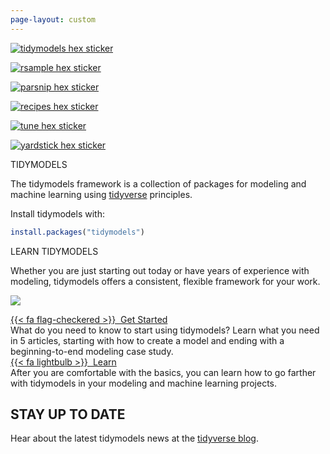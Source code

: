 ```yaml
---
page-layout: custom
---
```


::::: {#FrontPage}

:::: {.band .first}
:::: {.bandContent}

::: {.hexBadges}
<a href="https://tidymodels.tidymodels.org/">
  <div class=""></div>
  <img src="images/tidymodels.png" alt="tidymodels hex sticker" class="r1 c0">
</a>

<a href="https://rsample.tidymodels.org/">
  <div class="filtered r2 c0"></div>
  <img src="images/rsample.png" alt="rsample hex sticker" class="r2 c0">
</a>

<a href="https://parsnip.tidymodels.org/">
  <div class="filtered r3 c0"></div>
  <img src="images/parsnip.png" alt="parsnip hex sticker" class="r3 c0">
</a>
       
        
<a href="https://recipes.tidymodels.org/">
  <div class="filtered r2 c2"></div>
  <img src="images/recipes.png" alt="recipes hex sticker" class="r2 c2">
</a>

<a href="https://tune.tidymodels.org/">
 <div class="filtered r3 c2"></div>
 <img src="images/tune.png" alt="tune hex sticker" class="r3 c2">
</a>

<a href="https://yardstick.tidymodels.org/">
  <div class="filtered r4 c2"></div>
  <img src="images/yardstick.png" alt="yardstick hex sticker" class="r4 c2">
</a>
:::

::: {.blurb}
[TIDYMODELS]{.tagline}

The tidymodels framework is a collection of packages for modeling and machine learning using [tidyverse](https://www.tidyverse.org/) principles.

Install tidymodels with:

```r
install.packages("tidymodels")
```
:::

::::
::::

:::: {.band .second}
:::: {.bandContent}
::: {.blurb}
[LEARN TIDYMODELS]{.tagline}

Whether you are just starting out today or have years of experience with modeling, tidymodels offers a consistent, flexible framework for your work.

![](images/cover.png){.bookCover fig-alt="Parsnip set your engine, illustrated by Allison Horst"}
:::

::: {.blurb}
<div class="event">
  <div class="eventTitle"><a href="content/start/">{{< fa flag-checkered >}}&nbsp;&nbsp;Get Started</a></div>
  <div class="eventDetails">What do you need to know to start using tidymodels? Learn what you need in 5 articles, starting with how to create a model and ending with a beginning-to-end modeling case study.</div>
</div>

<div class="event">
  <div class="eventTitle"><a href="content/learn/">{{< fa lightbulb >}}&nbsp;&nbsp;Learn</a></div>
  <div class="eventDetails">After you are comfortable with the basics, you can learn how to go farther with tidymodels in your modeling and machine learning projects.</div>
</div>

:::
::::
::::

:::: {.band .third}
# STAY UP TO DATE

Hear about the latest tidymodels news at the [tidyverse blog](https://www.tidyverse.org/tags/tidymodels/).
::::

:::::
